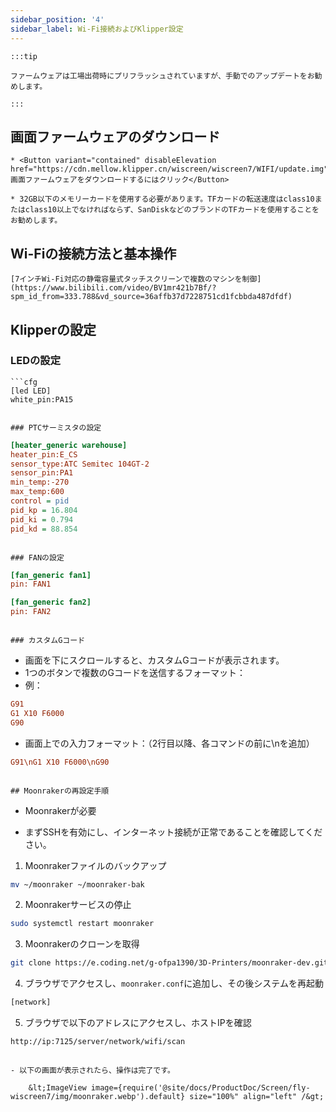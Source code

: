 ```yaml
---
sidebar_position: '4'
sidebar_label: Wi-Fi接続およびKlipper設定
---
```


 


```
:::tip

ファームウェアは工場出荷時にプリフラッシュされていますが、手動でのアップデートをお勧めします。

:::
```

## 画面ファームウェアのダウンロード

```
* <Button variant="contained" disableElevation href="https://cdn.mellow.klipper.cn/wiscreen/wiscreen7/WIFI/update.img">画面ファームウェアをダウンロードするにはクリック</Button>

* 32GB以下のメモリーカードを使用する必要があります。TFカードの転送速度はclass10またはclass10以上でなければならず、SanDiskなどのブランドのTFカードを使用することをお勧めします。
```

## Wi-Fiの接続方法と基本操作

```
[7インチWi-Fi対応の静電容量式タッチスクリーンで複数のマシンを制御](https://www.bilibili.com/video/BV1mr421b7Bf/?spm_id_from=333.788&vd_source=36affb37d7228751cd1fcbbda487dfdf)
```

## Klipperの設定

### LEDの設定

```
```cfg
[led LED]
white_pin:PA15
```
```

### PTCサーミスタの設定

```
```cfg
[heater_generic warehouse]
heater_pin:E_CS
sensor_type:ATC Semitec 104GT-2
sensor_pin:PA1
min_temp:-270
max_temp:600
control = pid
pid_kp = 16.804
pid_ki = 0.794
pid_kd = 88.854
```
```

### FANの設定

```
```cfg
[fan_generic fan1]
pin: FAN1
```


```cfg
[fan_generic fan2]
pin: FAN2
```
```

### カスタムGコード

```
* 画面を下にスクロールすると、カスタムGコードが表示されます。
* 1つのボタンで複数のGコードを送信するフォーマット：
* 例：

```cfg
G91
G1 X10 F6000
G90
```

* 画面上での入力フォーマット：（2行目以降、各コマンドの前に\nを追加）

```cfg
G91\nG1 X10 F6000\nG90
```
```

## Moonrakerの再設定手順

```
* Moonrakerが必要

* まずSSHを有効にし、インターネット接続が正常であることを確認してください。

1. Moonrakerファイルのバックアップ

```bash
mv ~/moonraker ~/moonraker-bak
```

2. Moonrakerサービスの停止

```bash
sudo systemctl restart moonraker
```

3. Moonrakerのクローンを取得

```bash
git clone https://e.coding.net/g-ofpa1390/3D-Printers/moonraker-dev.git -b flylcd-dev moonraker
```

4. ブラウザでアクセスし、`moonraker.conf`に追加し、その後システムを再起動

```bash
[network]
```

5. ブラウザで以下のアドレスにアクセスし、ホストIPを確認

```bash
http://ip:7125/server/network/wifi/scan
```
```

- 以下の画面が表示されたら、操作は完了です。

    &lt;ImageView image={require('@site/docs/ProductDoc/Screen/fly-wiscreen7/img/moonraker.webp').default} size="100%" align="left" /&gt;

